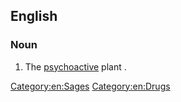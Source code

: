 ==English==

===Noun===
{{en-noun|-|head=[[diviner]][['s]] [[sage]]}}

# The [[psychoactive]] plant {{taxlink|Salvia divinorum|species|noshow=1}}.

[[Category:en:Sages]]
[[Category:en:Drugs]]